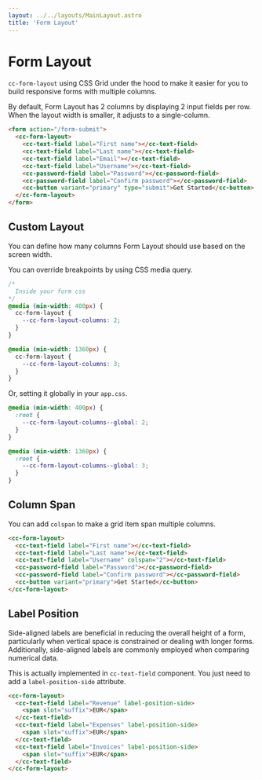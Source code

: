 ```yaml
---
layout: ../../layouts/MainLayout.astro
title: 'Form Layout'
---
```


# Form Layout

`cc-form-layout` using CSS Grid under the hood to make it easier for you to build responsive forms with multiple columns.

By default, Form Layout has 2 columns by displaying 2 input fields per row. When the layout width is smaller, it adjusts to a single-column.

<ComponentPreview
  client:load
  component='
    <form action="/form-submit">
      <cc-form-layout>
        <cc-text-field label="First name"></cc-text-field>
        <cc-text-field label="Last name"></cc-text-field>
        <cc-text-field label="Email"></cc-text-field>
        <cc-text-field label="Username"></cc-text-field>
        <cc-password-field label="Password"></cc-password-field>
        <cc-password-field label="Confirm password"></cc-password-field>
        <cc-button variant="primary" type="submit">Get Started</cc-button>
      </cc-form-layout>
    </form>
  '
  style="display: block;"
/>

```html
<form action="/form-submit">
  <cc-form-layout>
    <cc-text-field label="First name"></cc-text-field>
    <cc-text-field label="Last name"></cc-text-field>
    <cc-text-field label="Email"></cc-text-field>
    <cc-text-field label="Username"></cc-text-field>
    <cc-password-field label="Password"></cc-password-field>
    <cc-password-field label="Confirm password"></cc-password-field>
    <cc-button variant="primary" type="submit">Get Started</cc-button>
  </cc-form-layout>
</form>
```

## Custom Layout

You can define how many columns Form Layout should use based on the screen width.

You can override breakpoints by using CSS media query.

```css
/*
  Inside your form css
*/
@media (min-width: 400px) {
  cc-form-layout {
    --cc-form-layout-columns: 2;
  }
}

@media (min-width: 1360px) {
  cc-form-layout {
    --cc-form-layout-columns: 3;
  }
}
```

Or, setting it globally in your `app.css`.

```css
@media (min-width: 400px) {
  :root {
    --cc-form-layout-columns--global: 2;
  }
}

@media (min-width: 1360px) {
  :root {
    --cc-form-layout-columns--global: 3;
  }
}
```

## Column Span

You can add `colspan` to make a grid item span multiple columns.

<ComponentPreview
  client:load
  component='
    <cc-form-layout>
      <cc-text-field label="First name"></cc-text-field>
      <cc-text-field label="Last name"></cc-text-field>
      <cc-text-field label="Username" colspan="2"></cc-text-field>
      <cc-password-field label="Password"></cc-password-field>
      <cc-password-field label="Confirm password"></cc-password-field>
      <cc-button variant="primary">Get Started</cc-button>
    </cc-form-layout>
  '
  style="display: block;"
/>

```html
<cc-form-layout>
  <cc-text-field label="First name"></cc-text-field>
  <cc-text-field label="Last name"></cc-text-field>
  <cc-text-field label="Username" colspan="2"></cc-text-field>
  <cc-password-field label="Password"></cc-password-field>
  <cc-password-field label="Confirm password"></cc-password-field>
  <cc-button variant="primary">Get Started</cc-button>
</cc-form-layout>
```

## Label Position

Side-aligned labels are beneficial in reducing the overall height of a form, particularly when vertical space is constrained or dealing with longer forms. Additionally, side-aligned labels are commonly employed when comparing numerical data.

This is actually implemented in `cc-text-field` component. You just need to add a `label-position-side` attribute.

<ComponentPreview
  client:load
  component='
    <cc-form-layout>
      <cc-text-field label="Revenue" label-position-side>
        <span slot="suffix">EUR</span>
      </cc-text-field>
      <cc-text-field label="Expenses" label-position-side>
        <span slot="suffix">EUR</span>
      </cc-text-field>
      <cc-text-field label="Invoices" label-position-side>
        <span slot="suffix">EUR</span>
      </cc-text-field>
    </cc-form-layout>
  '
  style="display: block;"
/>

```html
<cc-form-layout>
  <cc-text-field label="Revenue" label-position-side>
    <span slot="suffix">EUR</span>
  </cc-text-field>
  <cc-text-field label="Expenses" label-position-side>
    <span slot="suffix">EUR</span>
  </cc-text-field>
  <cc-text-field label="Invoices" label-position-side>
    <span slot="suffix">EUR</span>
  </cc-text-field>
</cc-form-layout>
```